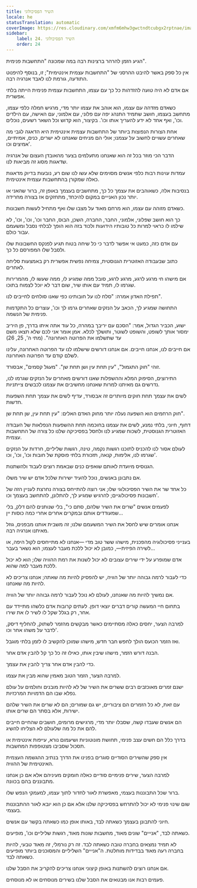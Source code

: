 ```yaml
---
title: השיר הפסיכולוגי
locale: he
statusTranslation: automatic
coverImage: https://res.cloudinary.com/xmfm6mhw3gwctndtcubgx2rptnae/image/upload/v1740468922/small_cover_tratado_de_psicologia_revolucionaria_a4c0dca4e0.webp
sidebar:
    label: 24. השיר הפסיכולוגי
    order: 24
---
```

הגיע הזמן להרהר ברצינות רבה במה שמכונה "התחשבות פנימית".

אין כל ספק באשר להיבט ההרסני של "התחשבות עצמית אינטימית"; זו, בנוסף להיפנוט התודעה, גורמת לנו לאבד אנרגיה רבה.

אם אדם לא היה טועה להזדהות כל כך עם עצמו, התחשבות עצמית פנימית הייתה בלתי אפשרית.

כשאדם מזדהה עם עצמו, הוא אוהב את עצמו יותר מדי, מרגיש חמלה כלפי עצמו, מתחשב בעצמו, חושב שתמיד התנהג יפה עם פלוני, עם אלמוני, עם האישה, עם הילדים וכו', ואף אחד לא ידע להעריך אותו וכו'. בקיצור, הוא קדוש וכל השאר רשעים, נוכלים.

אחת הצורות הנפוצות ביותר של התחשבות עצמית אינטימית היא הדאגה לגבי מה שאחרים עשויים לחשוב על עצמנו; אולי הם מניחים שאנחנו לא ישרים, כנים, אמיתיים, אמיצים וכו'.

הדבר הכי מוזר בכל זה הוא שאנחנו מתעלמים בצער מהאובדן העצום של אנרגיה שדאגות מסוג זה מביאות לנו.

עמדות עוינות רבות כלפי אנשים מסוימים שלא עשו לנו שום רע, נובעות בדיוק מדאגות כאלה שמקורן בהתחשבות עצמית אינטימית.

בנסיבות אלה, כשאוהבים את עצמך כל כך, מתחשבים בעצמך באופן זה, ברור שהאני או יותר נכון האנייים במקום להיכחד, מתחזקים אז בצורה מחרידה.

כשאדם מזוהה עם עצמו, הוא מרחם מאוד על מצבו שלו ואף מתחיל לעשות חשבונות.

כך הוא חושב שפלוני, אלמוני, החבר, החברה, השכן, הבוס, החבר וכו', וכו', וכו', לא שילמו לו כראוי למרות כל טובותיו הידועות ולכוד בזה הוא הופך לבלתי נסבל ומשעמם עבור כולם.

עם אדם כזה, כמעט אי אפשר לדבר כי כל שיחה בטוח תגיע לפנקס החשבונות שלו ולסבל שלו המפורסם כל כך.

כתוב שבעבודה האזוטרית הגנוסטית, צמיחה נפשית אפשרית רק באמצעות סליחה לאחרים.

אם מישהו חי מרגע לרגע, מרגע לרגע, סובל ממה שמגיע לו, ממה שעשו לו, מהמרירות שגרמו לו, תמיד עם אותו שיר, שום דבר לא יוכל לצמוח בתוכו.

תפילת האדון אמרה: "סלח לנו על חובותינו כפי שאנו סולחים לחייבים לנו".

התחושה שמגיע לך, הכאב על הנזקים שאחרים גרמו לך וכו', עוצרים כל התקדמות פנימית של הנשמה.

ישוע, הכביר הגדול, אמר: "הסכם עם יריבך במהרה, כל עוד אתה איתו בדרך, פן היריב ימסור אותך לשופט, והשופט לשוטר, ותושלך לכלא. אמן אומר אני לכם שלא תצאו משם עד שתשלמו את הפרוטה האחרונה". (מתי ה', 25, 26)

אם חייבים לנו, אנחנו חייבים. אם אנחנו דורשים שישלמו לנו עד הפרוטה האחרונה, עלינו לשלם קודם עד הפרוטה האחרונה.

זוהי "חוק התגמול", "עין תחת עין ושן תחת שן". "מעגל קסמים", אבסורד.

התירוצים, הסיפוק המלא וההשפלות שאנו דורשים מאחרים על הנזקים שגרמו לנו, נדרשים גם מאיתנו למרות שאנחנו מחשיבים את עצמנו לכבשים צייתניות.

לשים את עצמך תחת חוקים מיותרים זה אבסורד, עדיף לשים את עצמך תחת השפעות חדשות.

חוק הרחמים הוא השפעה נעלה יותר מחוק האדם האלים: "עין תחת עין, שן תחת שן".

דחוף, חיוני, בלתי נמנע, לשים את עצמנו בחוכמה תחת ההשפעות הנפלאות של העבודה האזוטרית הגנוסטית, לשכוח שמגיע לנו ולחסל בפסיכיקה שלנו כל צורה של התחשבות עצמית.

לעולם אסור לנו להכניס לתוכנו רגשות נקמה, טינה, רגשות שליליים, חרדות על הנזקים שגרמו לנו, אלימות, קנאה, תזכורת בלתי פוסקת של חובות וכו', וכו', וכו'.

הגנוסיס מיועדת לאותם שואפים כנים שבאמת רוצים לעבוד ולהשתנות.

אם נתבונן באנשים, נוכל להעיד ישירות שלכל אדם יש שיר משלו.

כל אחד שר את השיר הפסיכולוגי שלו; אני רוצה להתייחס בצורה נחרצת לעניין הזה של חשבונות פסיכולוגיים; להרגיש שמגיע לך, להתלונן, להתחשב בעצמך וכו'.

לפעמים אנשים "שרים את השיר שלהם, סתם כי", בלי שנותנים להם דלק, בלי שמעודדים אותם ובמקרים אחרים אחרי כמה כוסות יין...

אנחנו אומרים שיש לחסל את השיר המשעמם שלנו; זה משבית אותנו מבפנים, גוזל מאיתנו אנרגיה רבה.

בענייני פסיכולוגיה מהפכנית, מישהו ששר טוב מדי —אנחנו לא מתייחסים לקול היפה, או לשירה הפיזית—, כמובן לא יכול ללכת מעבר לעצמו; הוא נשאר בעבר...

אדם שמופרע על ידי שירים עצובים לא יכול לשנות את רמת ההוויה שלו; הוא לא יכול ללכת מעבר למה שהוא.

כדי לעבור לרמה גבוהה יותר של הוויה, יש להפסיק להיות מה שאתה; אנחנו צריכים לא להיות מה שאנחנו.

אם נמשיך להיות מה שאנחנו, לעולם לא נוכל לעבור לרמה גבוהה יותר של הוויה.

בתחום חיי המעשה קורים דברים יוצאי דופן. לעתים קרובות אדם כלשהו מתיידד עם אחר, רק בגלל שקל לו לשיר לו את שירו.

למרבה הצער, יחסים כאלה מסתיימים כאשר מבקשים מהזמר לשתוק, להחליף דיסק, לדבר על משהו אחר וכו'.

ואז הזמר הכועס הולך לחפש חבר חדש, מישהו שמוכן להקשיב לו לזמן בלתי מוגבל.

הבנה דורש הזמר, מישהו שיבין אותו, כאילו זה כל כך קל להבין אדם אחר.

כדי להבין אדם אחר צריך להבין את עצמך.

למרבה הצער, הזמר הטוב מאמין שהוא מבין את עצמו.

ישנם זמרים מאוכזבים רבים ששרים את השיר של לא להיות מובנים וחולמים על עולם נפלא שבו הם הדמויות המרכזיות.

עם זאת, לא כל הזמרים הם ציבוריים, יש גם שמורים; הם לא שרים את השיר שלהם ישירות, אלא בסתר הם שרים אותו.

הם אנשים שעבדו קשה, שסבלו יותר מדי, מרגישים מרומים, חושבים שהחיים חייבים להם את כל מה שלעולם לא הצליחו להשיג.

בדרך כלל הם חשים עצב פנימי, תחושת מונוטוניות ושיעמום נורא, עייפות אינטימית או תסכול שסביבו מצטופפות המחשבות.

אין ספק שהשירים הסודיים סוגרים בפנינו את הדרך בנתיב ההגשמה העצמית האינטימית של ההוויה.

למרבה הצער, שירים פנימיים סודיים כאלה חומקים מעיניהם אלא אם כן אנחנו מתבוננים בהם בכוונה.

ברור שכל התבוננות בעצמי, מאפשרת לאור לחדור לתוך עצמו, למעמקי הנפש שלו.

שום שינוי פנימי לא יכול להתרחש בפסיכיקה שלנו אלא אם כן הוא יובא לאור ההתבוננות בעצמי.

חיוני להתבונן בעצמך כשאתה לבד, באותו אופן כמו כשאתה בקשר עם אנשים.

כשאתה לבד, "אנייים" שונים מאוד, מחשבות שונות מאוד, רגשות שליליים וכו', מופיעים.

לא תמיד נמצאים בחברה טובה כשאתה לבד. זה רק נורמלי, זה מאוד טבעי, להיות בחברה רעה מאוד בבדידות מוחלטת. ה"אנייים" השליליים והמסוכנים ביותר מופיעים כשאתה לבד.

אם אנחנו רוצים להשתנות באופן קיצוני אנחנו צריכים להקריב את הסבל שלנו.

פעמים רבות אנו מבטאים את הסבל שלנו בשירים מנוסחים או לא מנוסחים.

